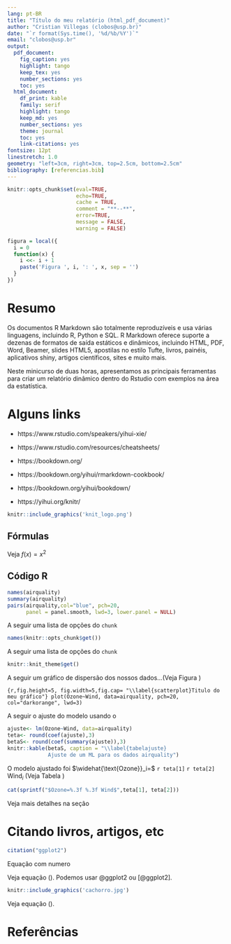 ```yaml
---
lang: pt-BR
title: "Título do meu relatório (html_pdf_document)"
author: "Cristian Villegas (clobos@usp.br)"
date: "`r format(Sys.time(), '%d/%b/%Y')`"
email: "clobos@usp.br"
output: 
  pdf_document: 
    fig_caption: yes
    highlight: tango
    keep_tex: yes
    number_sections: yes
    toc: yes
  html_document: 
    df_print: kable
    family: serif
    highlight: tango
    keep_md: yes
    number_sections: yes
    theme: journal
    toc: yes
    link-citations: yes
fontsize: 12pt
linestretch: 1.0
geometry: "left=3cm, right=3cm, top=2.5cm, bottom=2.5cm"
bibliography: [referencias.bib]
---
```



```r
knitr::opts_chunk$set(eval=TRUE,
                      echo=TRUE,
                      cache = TRUE,
                      comment = "**--**",
                      error=TRUE,
                      message = FALSE,
                      warning = FALSE)
```

```r
figura = local({
  i = 0
  function(x) {
    i <<- i + 1
    paste('Figura ', i, ': ', x, sep = '')
  }
})

```


# Resumo {-}

Os documentos R Markdown são totalmente reproduzíveis e usa várias linguagens, incluindo R, Python e SQL. R Markdown oferece suporte a dezenas de formatos de saída estáticos e dinâmicos, incluindo HTML, PDF,  Word, Beamer, slides HTML5, apostilas no estilo Tufte, livros, painéis, aplicativos shiny, artigos científicos, sites e muito mais.

Neste minicurso de duas horas, apresentamos as principais ferramentas para criar um relatório dinâmico dentro do Rstudio com exemplos na área da estatística. 

\newpage 

# Alguns links {#links}

- https://www.rstudio.com/speakers/yihui-xie/

- https://www.rstudio.com/resources/cheatsheets/

- https://bookdown.org/

- https://bookdown.org/yihui/rmarkdown-cookbook/

- https://bookdown.org/yihui/bookdown/

- https://yihui.org/knitr/


```r
knitr::include_graphics('knit_logo.png')
```


## Fórmulas

Veja $f(x)=x^2$

## Código R

```r
names(airquality)
summary(airquality)
pairs(airquality,col="blue", pch=20,
      panel = panel.smooth, lwd=3, lower.panel = NULL)
```

A seguir uma lista de opções do `chunk`

```r
names(knitr::opts_chunk$get())
```


A seguir uma lista de opções do `chunk`

```r
knitr::knit_theme$get()
```

A seguir um gráfico de dispersão dos nossos dados...(Veja Figura \ref{scatterplot})

```{r,fig.height=5, fig.width=5,fig.cap= "\\label{scatterplot}Titulo do meu gráfico"}
plot(Ozone~Wind, data=airquality, pch=20, 
     col="darkorange", lwd=3)
```

A seguir o ajuste do modelo usando o \textcolor{red}{software R}

```r
ajuste<- lm(Ozone~Wind, data=airquality)
teta<- round(coef(ajuste),3)
betaS<- round(coef(summary(ajuste)),3)
knitr::kable(betaS, caption = "\\label{tabelajuste}
             Ajuste de um ML para os dados airquality")
```

O modelo ajustado foi $\widehat{\text{Ozone}}_i=$ `r teta[1]` `r teta[2]` $\text{Wind}_i$ (Veja Tabela  \ref{tabelajuste})


\textcolor{red}{Alternativa}

```r
cat(sprintf("$Ozone=%.3f %.3f Wind$",teta[1], teta[2]))
```

Veja mais detalhes na seção \ref{links}

# Citando livros, artigos, etc

```r
citation("ggplot2")
```

Equação com numero

\begin{equation}
y_i=\beta_0 + \beta_1 x_i + \epsilon_i \label{Eq0}
\end{equation}

Veja equação (\ref{Eq0}). Podemos usar @ggplot2 ou [@ggplot2]. 


```r
knitr::include_graphics('cachorro.jpg')
```

```{=latex}
\begin{equation}
y_i=\beta_0 + \beta_1 x_i + \epsilon_i,\label{Eq1}
\end{equation}
```

Veja equação (\ref{Eq1}).


# Referências 
